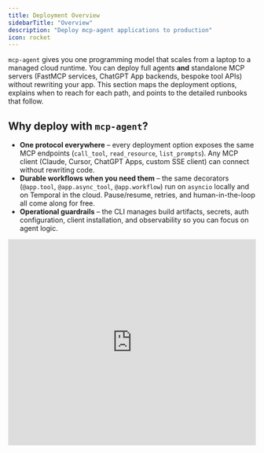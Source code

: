 ```yaml
---
title: Deployment Overview
sidebarTitle: "Overview"
description: "Deploy mcp-agent applications to production"
icon: rocket
---
```


`mcp-agent` gives you one programming model that scales from a laptop to a managed cloud runtime. You can deploy full agents **and** standalone MCP servers (FastMCP services, ChatGPT App backends, bespoke tool APIs) without rewriting your app. This section maps the deployment options, explains when to reach for each path, and points to the detailed runbooks that follow.

## Why deploy with `mcp-agent`?

- **One protocol everywhere** – every deployment option exposes the same MCP endpoints (`call_tool`, `read_resource`, `list_prompts`). Any MCP client (Claude, Cursor, ChatGPT Apps, custom SSE client) can connect without rewriting code.
- **Durable workflows when you need them** – the same decorators (`@app.tool`, `@app.async_tool`, `@app.workflow`) run on `asyncio` locally and on Temporal in the cloud. Pause/resume, retries, and human-in-the-loop all come along for free.
- **Operational guardrails** – the CLI manages build artifacts, secrets, auth configuration, client installation, and observability so you can focus on agent logic.

<iframe
  src="https://www.youtube.com/embed/0C4VY-3IVNU"
  title="mcp-agent cloud overview"
  width="100%"
  height="420"
  frameborder="0"
  allow="accelerometer; autoplay; clipboard-write; encrypted-media; gyroscope; picture-in-picture"
  allowfullscreen
/>


## Deployment paths

- **Managed (MCP-c)** – `mcp-agent deploy` bundles your project, processes secrets, and ships it to our hosted environment. Agent workflows execute on Temporal, stdio MCP servers run as sidecar containers, and you get managed auth, logging, and tracing. [Learn the architecture →](/cloud/mcp-agent-cloud/architecture-overview)
- **Bring-your-own Temporal** – point the same project at your self-hosted Temporal cluster for on-prem or air-gapped requirements. See [Durable agents](/mcp-agent-sdk/advanced/durable-agents) for configuration.
- **Plain MCP servers** – use FastMCP or `@app.tool` only and deploy without workflows when you just need stateless tools. [Deploy an MCP server →](/cloud/mcp-agent-cloud/deploy-mcp-server)
- **Local iteration** – run with `asyncio` on your laptop for rapid development and tests. Switch to Temporal when you are ready for durability.

| Use case | Recommended path | What you get |
| --- | --- | --- |
| Prototype & debugging | `uv run main.py` or `mcp-agent dev start` | Hot reload, local logs, same decorators |
| Durable agents in hours | `mcp-agent deploy` (managed) | Temporal-backed workflows, cloud logging, secrets, auth |
| Regulated / on-prem | Self-hosted Temporal + `mcp_agent.config.yaml` overrides | Same workflow code, you manage infra |
| Publish reusable MCP tools | FastMCP or `@app.tool` deployed via cloud | Standard MCP transport, installable from CLI |

## Two-minute preview

```bash
uv tool install mcp-agent          # Install the CLI
mcp-agent login                    # Launch browser auth and create an API key
mcp-agent deploy web-summarizer    # Bundle code, process secrets, push to the cloud
mcp-agent install web-summarizer   # Add the MCP server to a client config
```

The deployment produces a URL such as:

```
https://<app_id>.deployments.mcp-agent.com
```

`<app_id>` is the hostname printed by the CLI (for example, `app_abc123xyz`).

Any MCP client can connect over SSE/WebSocket using your chosen auth mode.

## What happens after deployment?

1. **Temporal schedules your workflows** – every `@app.async_tool` and `@app.workflow` runs as a Temporal workflow with pause/resume, retries, and human input support.
2. **Each stdio MCP server is containerized** – servers declared in `mcp_agent.config.yaml` run in sand-boxed containers with managed lifecycle.
3. **Observability is turned on** – logs are streamed through the `mcp-agent cloud logger tail` API and you can forward traces to any OTLP endpoint.
4. **Clients install with one command** – `mcp-agent install` or `mcp-agent cloud configure` writes the right headers/URLs into Claude Desktop, Cursor, VS Code, or ChatGPT Apps.

<img
  src="https://github.com/user-attachments/assets/92118b28-07a9-4b00-8293-c8684c08ff35"
  alt="Overview of the MCP-c platform"
  width="940"
  height="470"
/>


## Explore next

<CardGroup cols={2}>
  <Card title="Deployment Quickstart" icon="rocket" href="/cloud/deployment-quickstart">
    Hands-on walk-through from project to production
  </Card>
  <Card title="MCP-c" icon="cloud" href="/cloud/mcp-agent-cloud/overview">
    Deep dive into the Cloud's architecture & lifecycle
  </Card>
  <Card title="Authentication" icon="shield-check" href="/cloud/authentication/overview">
    Compare bearer tokens, OAuth, and unauthenticated modes
  </Card>
  <Card title="Observability" icon="chart-line" href="/cloud/observability">
    Wire up OTEL exporters and live log streaming
  </Card>
  <Card title="Use cases" icon="diagram-project" href="/cloud/use-cases/deploy-agents">
    Guides for agents, MCP servers, and ChatGPT Apps
  </Card>
  <Card title="CLI reference" icon="terminal" href="/reference/cli">
    Full command catalog for automation and CI
  </Card>
</CardGroup>
